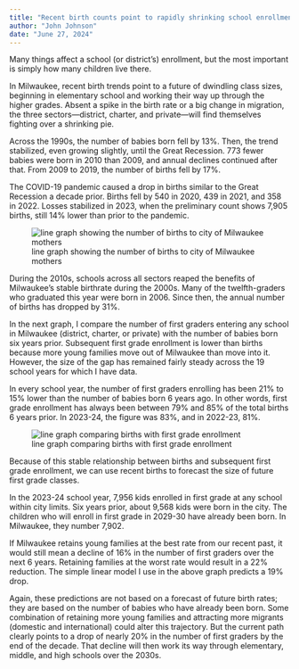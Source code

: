 ```yaml
---
title: "Recent birth counts point to rapidly shrinking school enrollment in Milwaukee"
author: "John Johnson"
date: "June 27, 2024"
---
```


Many things affect a school (or district’s) enrollment, but the most important is simply how many children live there.

In Milwaukee, recent birth trends point to a future of dwindling class sizes, beginning in elementary school and working their way up through the higher grades. Absent a spike in the birth rate or a big change in migration, the three sectors—district, charter, and private—will find themselves fighting over a shrinking pie.

Across the 1990s, the number of babies born fell by 13%. Then, the trend stabilized, even growing slightly, until the Great Recession. 773 fewer babies were born in 2010 than 2009, and annual declines continued after that. From 2009 to 2019, the number of births fell by 17%.

The COVID-19 pandemic caused a drop in births similar to the Great Recession a decade prior. Births fell by 540 in 2020, 439 in 2021, and 358 in 2022. Losses stabilized in 2023, when the preliminary count shows 7,905 births, still 14% lower than prior to the pandemic.

![line graph showing the number of births to city of Milwaukee mothers](graphics/mke-city-births.png)

During the 2010s, schools across all sectors reaped the benefits of Milwaukee’s stable birthrate during the 2000s. Many of the twelfth-graders who graduated this year were born in 2006. Since then, the annual number of births has dropped by 31%.

In the next graph, I compare the number of first graders entering any school in Milwaukee (district, charter, or private) with the number of babies born six years prior. Subsequent first grade enrollment is lower than births because more young families move out of Milwaukee than move into it. However, the size of the gap has remained fairly steady across the 19 school years for which I have data.

In every school year, the number of first graders enrolling has been 21% to 15% lower than the number of babies born 6 years ago. In other words, first grade enrollment has always been between 79% and 85% of the total births 6 years prior. In 2023-24, the figure was 83%, and in 2022-23, 81%.

![line graph comparing births with first grade enrollment](graphics/mke-city-first-graders.png)

Because of this stable relationship between births and subsequent first grade enrollment, we can use recent births to forecast the size of future first grade classes.

In the 2023-24 school year, 7,956 kids enrolled in first grade at any school within city limits. Six years prior, about 9,568 kids were born in the city. The children who will enroll in first grade in 2029-30 have already been born. In Milwaukee, they number 7,902.

If Milwaukee retains young families at the best rate from our recent past, it would still mean a decline of 16% in the number of first graders over the next 6 years. Retaining families at the worst rate would result in a 22% reduction. The simple linear model I use in the above graph predicts a 19% drop.

Again, these predictions are not based on a forecast of future birth rates; they are based on the number of babies who have already been born. Some combination of retaining more young families and attracting more migrants (domestic and international) could alter this trajectory. But the current path clearly points to a drop of nearly 20% in the number of first graders by the end of the decade. That decline will then work its way through elementary, middle, and high schools over the 2030s.
